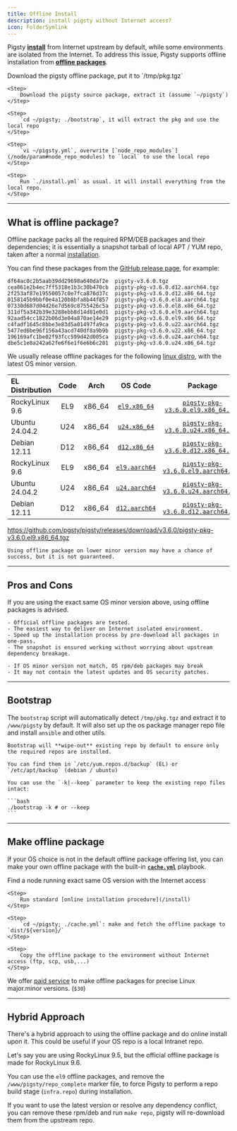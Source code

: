 ```yaml
---
title: Offline Install
description: install pigsty without Internet access?
icon: FolderSymlink
---
```




Pigsty [**install**](/install) from Internet upstream by default, while some environments are isolated from the Internet.
To address this issue, Pigsty supports offline installation from [**offline packages**](#offline-package).

<Steps>
    <Step>
        Download the pigsty offline package, put it to `/tmp/pkg.tgz`
    </Step>

    <Step>
        Download the pigsty source package, extract it (assume `~/pigsty`)
    </Step>

    <Step>
        `cd ~/pigsty; ./bootstrap`, it will extract the pkg and use the local repo
    </Step>

    <Step>
        `vi ~/pigsty.yml`, overwrite [`node_repo_modules`](/node/param#node_repo_modules) to `local` to use the local repo
    </Step>

    <Step>
        Run `./install.yml` as usual. it will install everything from the local repo.
    </Step>

</Steps>

------

## What is offline package?

Offline package packs all the required RPM/DEB packages and their dependencies;
it is essentially a snapshot tarball of local APT / YUM repo, taken after a normal [installation](/install/start).

You can find these packages from the [GitHub release page](https://github.com/pgsty/pigsty/releases/latest), for example:

```
df64ac0c2b5aab39dd29698a640daf2e  pigsty-v3.6.0.tgz
cea861e2b4ec7ff5318e1b3c30b470cb  pigsty-pkg-v3.6.0.d12.aarch64.tgz
2f253af87e19550057c0e7fca876d37c  pigsty-pkg-v3.6.0.d12.x86_64.tgz
0158145b9bbf0e4a120b8bfa8b44f857  pigsty-pkg-v3.6.0.el8.aarch64.tgz
07330d687d04d26e7d569c8755426c5a  pigsty-pkg-v3.6.0.el8.x86_64.tgz
311df5a342b39e3288ebb8d14d81e0d1  pigsty-pkg-v3.6.0.el9.aarch64.tgz
92aad54cc1822b06d3e04a870ae14e29  pigsty-pkg-v3.6.0.el9.x86_64.tgz
c4fadf1645c8bbe3e83d5a01497fa9ca  pigsty-pkg-v3.6.0.u22.aarch64.tgz
5477ed6be96f156a43acd740df8a9b9b  pigsty-pkg-v3.6.0.u22.x86_64.tgz
196169afc1be02f93fcc599d42d005ca  pigsty-pkg-v3.6.0.u24.aarch64.tgz
dbe5c1e8a242a62fe6f6e1f6e6b6c281  pigsty-pkg-v3.6.0.u24.x86_64.tgz
```

We usually release offline packages for the following [linux distro](/prepare/linux), with the latest OS minor version.

| EL Distribution |                        Code                         |                          Arch                          |                                            OS Code                                            |                                                              Package                                                              |
|:----------------|:---------------------------------------------------:|:------------------------------------------------------:|:---------------------------------------------------------------------------------------------:|:---------------------------------------------------------------------------------------------------------------------------------:|
| RockyLinux 9.6  | <span className="font-bold text-sky-700">EL9</span> | <span className="font-bold text-sky-600">x86_64</span> |  [`el9.x86_64`](https://github.com/pgsty/pigsty/blob/main/roles/node_id/vars/el9.x86_64.yml)  |  [`pigsty-pkg-v3.6.0.el9.x86_64.tgz`](https://github.com/pgsty/pigsty/releases/download/v3.6.0/pigsty-pkg-v3.6.0.el9.x86_64.tgz)  |
| Ubuntu 24.04.2  | <span className="font-bold text-sky-700">U24</span> | <span className="font-bold text-sky-600">x86_64</span> |  [`u24.x86_64`](https://github.com/pgsty/pigsty/blob/main/roles/node_id/vars/u24.x86_64.yml)  |  [`pigsty-pkg-v3.6.0.u24.x86_64.tgz`](https://github.com/pgsty/pigsty/releases/download/v3.6.0/pigsty-pkg-v3.6.0.u24.x86_64.tgz)  |
| Debian 12.11    | <span className="font-bold text-sky-700">D12</span> | <span className="font-bold text-sky-600">x86_64</span> |  [`d12.x86_64`](https://github.com/pgsty/pigsty/blob/main/roles/node_id/vars/d12.x86_64.yml)  |  [`pigsty-pkg-v3.6.0.d12.x86_64.tgz`](https://github.com/pgsty/pigsty/releases/download/v3.6.0/pigsty-pkg-v3.6.0.d12.x86_64.tgz)  |
| RockyLinux 9.6  | <span className="font-bold text-sky-700">EL9</span> | <span className="font-bold text-sky-600">x86_64</span> | [`el9.aarch64`](https://github.com/pgsty/pigsty/blob/main/roles/node_id/vars/el9.aarch64.yml) | [`pigsty-pkg-v3.6.0.el9.aarch64.tgz`](https://github.com/pgsty/pigsty/releases/download/v3.6.0/pigsty-pkg-v3.6.0.el9.aarch64.tgz) |
| Ubuntu 24.04.2  | <span className="font-bold text-sky-700">U24</span> | <span className="font-bold text-sky-600">x86_64</span> | [`u24.aarch64`](https://github.com/pgsty/pigsty/blob/main/roles/node_id/vars/u24.aarch64.yml) | [`pigsty-pkg-v3.6.0.u24.aarch64.tgz`](https://github.com/pgsty/pigsty/releases/download/v3.6.0/pigsty-pkg-v3.6.0.u24.aarch64.tgz) |
| Debian 12.11    | <span className="font-bold text-sky-700">D12</span> | <span className="font-bold text-sky-600">x86_64</span> | [`d12.aarch64`](https://github.com/pgsty/pigsty/blob/main/roles/node_id/vars/d12.aarch64.yml) | [`pigsty-pkg-v3.6.0.d12.aarch64.tgz`](https://github.com/pgsty/pigsty/releases/download/v3.6.0/pigsty-pkg-v3.6.0.d12.aarch64.tgz) |

https://github.com/pgsty/pigsty/releases/download/v3.6.0/pigsty-pkg-v3.6.0.el9.x86_64.tgz

<Callout title="Offline Package is made for specific Linux OS Major.Minor Version" type="warn">

    Using offline package on lower minor version may have a chance of success, but it is not guaranteed.

</Callout>



--------

## Pros and Cons

If you are using the exact same OS minor version above, using offline packages is advised.

<Callout title="Advantages of using offline package" type="success">

    - Official offline packages are tested.
    - The easiest way to deliver on Internet isolated environment.
    - Speed up the installation process by pre-download all packages in one-pass.
    - The snapshot is ensured working without worrying about upstream dependency breakage.

</Callout>


<Callout title="Disadvantages of using offline package" type="warn">

    - If OS minor version not match, OS rpm/deb packages may break
    - It may not contain the latest updates and OS security patches.

</Callout>



------

## Bootstrap

The `bootstrap` script will automatically detect `/tmp/pkg.tgz` and extract it to `/www/pigsty` by default.
It will also set up the os package manager repo file and install `ansible` and other utils.

<Callout title="Where are my repo files?" type="warn">

    Bootstrap will **wipe-out** existing repo by default to ensure only the required repos are installed.

    You can find them in `/etc/yum.repos.d/backup` (EL) or `/etc/apt/backup` (debian / ubuntu)

</Callout>


<Callout title="If you want to keep your existing repo">

    You can use the `-k|--keep` parameter to keep the existing repo files intact:

    ```bash
    ./bootstrap -k # or --keep
    ```

</Callout>



------

## Make offline package

If your OS choice is not in the default offline package offering list,
you can make your own offline package with the built-in [**`cache.yml`**](https://github.com/pgsty/pigsty/blob/main/cache.yml) playbook.

<Steps>
    <Step>
        Find a node running exact same OS version with the Internet access
    </Step>

    <Step>
        Run standard [online installation procedure](/install)
    </Step>

    <Step>
        `cd ~/pigsty; ./cache.yml`: make and fetch the offline package to `dist/${version}/`
    </Step>

    <Step>
        Copy the offline package to the environment without Internet access (ftp, scp, usb,...)
    </Step>

</Steps>

We offer [paid service](/about/service) to make offline packages for precise Linux major.minor versions. (`$30`)



------

## Hybrid Approach

There's a hybrid approach to using the offline package and do online install upon it.
This could be useful if your OS repo is a local Intranet repo.

Let's say you are using RockyLinux 9.5, but the official offline package is made for RockyLinux 9.6.

You can use the `el9` offline packages, and remove the `/www/pigsty/repo_complete` marker file,
to force Pigsty to perform a repo build stage (`infra.repo`) during installation.

If you want to use the latest version or resolve any dependency conflict, you can remove these rpm/deb and run `make repo`,
pigsty will re-download them from the upstream repo.


